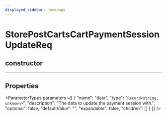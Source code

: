 ```yaml
---
displayed_sidebar: homepage
---
```



# StorePostCartsCartPaymentSessionUpdateReq

## constructor

___

## Properties

<ParameterTypes parameters={[
  {
    "name": "data",
    "type": "`Record<string, unknown>`",
    "description": "The data to update the payment session with.",
    "optional": false,
    "defaultValue": "",
    "expandable": false,
    "children": []
  }
]} />
